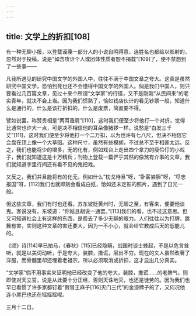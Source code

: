 ```yaml
---
---
---
```

title: 文学上的折扣[108]
---




有一种无聊小报，以登载诬蔑一部分人的小说自鸣得意，连姓名也都给以影射的，忽然对于投稿，说是“如含攻讦个人或团体性质者恕不揭载”[109]了，便不禁想到了一些事——

凡我所遇见的研究中国文学的外国人中，往往不满于中国文章之夸大。这真是虽然研究中国文学，恐怕到死也还不会懂得中国文学的外国人。倘是我们中国人，则只要看过几百篇文章，见过十来个所谓“文学家”的行径，又不是刚刚“从民间来”的老实青年，就决不会上当。因为我们惯熟了，恰如钱店伙计的看见钞票一般，知道什么是通行的，什么是该打折扣的，什么是废票，简直要不得。

譬如说罢，称赞贵相是“两耳垂肩”[110]，这时我们便至少将他打一个对折，觉得比通常也许大一点，可是决不相信他的耳朵像猪猡一样。说愁是“白发三千丈”[111]，这时我们便至少将他打一个二万扣，以为也许有七八尺，但决不相信它会盘在顶上像一个大草囤。这种尺寸，虽然有些模胡，不过总不至于相差太远。反之，我们也能将少的增多，无的化有，例如戏台上走出四个拿刀的瘦伶仃的小戏子，我们就知道这是十万精兵；刊物上登载一篇俨乎其然的像煞有介事的文章，我们就知道字里行间还有看不见的鬼把戏。

又反之，我们并且能将有的化无，例如什么“枕戈待旦”呀，“卧薪尝胆”呀，“尽忠报国”呀，[112]我们也就即刻会看成白纸，恰如还未定影的照片，遇到了日光一般。

但这些文章，我们有时也还看。苏东坡贬黄州时，无聊之至，有客来，便要他谈鬼。客说没有。东坡道：“你姑且胡说一通罢。”[113]我们的看，也不过这意思。但又可知道社会上有这样的东西，是费去了多少无聊的眼力。人们往往以为打牌，跳舞有害，实则这种文章的害还要大，因为一不小心，就会给它教成后天的低能儿的。

《颂》诗[114]早已拍马，《春秋》[115]已经隐瞒，战国时谈士蜂起，不是以危言耸听，就是以美词动听，于是夸大，装腔，撒谎，层出不穷。现在的文人虽然改著了洋服，而骨髓里却还埋着老祖宗，所以必须取消或折扣，这才显出几分真实。

“文学家”倘不用事实来证明他已经改变了他的夸大，装腔，撒谎……的老脾气，则即使对天立誓，说是从此要十分正经，否则天诛地灭，也还是徒劳的。因为我们也早已看惯了许多家都钉着“假冒王麻子[116]灭门三代”的金漆牌子的了，又何况他连小尾巴也还在摇摇摇呢。

三月十二日。